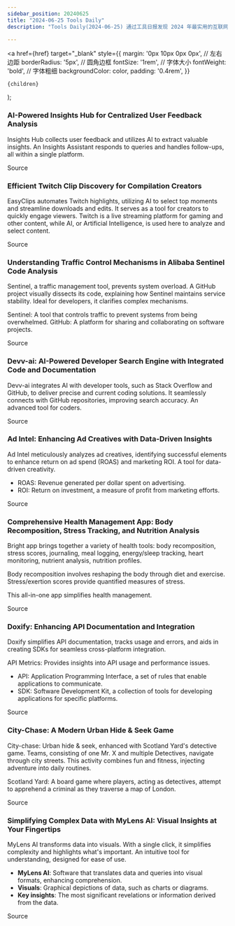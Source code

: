 ```yaml
---
sidebar_position: 20240625
title: "2024-06-25 Tools Daily"
description: "Tools Daily(2024-06-25) 通过工具日报发现 2024 年最实用的互联网软件、AI工具和产品！"

---
```



  <a
    href={href}
    target="_blank"
    style={{
      margin: '0px 10px 0px 0px', // 左右边距
      borderRadius: '5px', // 圆角边框
      fontSize: '1rem', // 字体大小
      fontWeight: 'bold', // 字体粗细
      backgroundColor: color,
      padding: '0.4rem',
    }}
  >
    {children}
  </a>
);

### AI-Powered Insights Hub for Centralized User Feedback Analysis

Insights Hub collects user feedback and utilizes AI to extract valuable insights. An Insights Assistant responds to queries and handles follow-ups, all within a single platform.

<Link href="https://www.producthunt.com/posts/insights-hub" color="#B0C4DE">Source</Link>

### Efficient Twitch Clip Discovery for Compilation Creators

EasyClips automates Twitch highlights, utilizing AI to select top moments and streamline downloads and edits. It serves as a tool for creators to quickly engage viewers. Twitch is a live streaming platform for gaming and other content, while AI, or Artificial Intelligence, is used here to analyze and select content.

<Link href="https://www.producthunt.com/posts/easyclips" color="#B0C4DE">Source</Link>

### Understanding Traffic Control Mechanisms in Alibaba Sentinel Code Analysis

Sentinel, a traffic management tool, prevents system overload. A GitHub project visually dissects its code, explaining how Sentinel maintains service stability. Ideal for developers, it clarifies complex mechanisms.

Sentinel: A tool that controls traffic to prevent systems from being overwhelmed.
GitHub: A platform for sharing and collaborating on software projects.

<Link href="https://github.com/ruanyf/weekly/issues/4695" color="#B0C4DE">Source</Link>

### Devv-ai: AI-Powered Developer Search Engine with Integrated Code and Documentation

Devv-ai integrates AI with developer tools, such as Stack Overflow and GitHub, to deliver precise and current coding solutions. It seamlessly connects with GitHub repositories, improving search accuracy. An advanced tool for coders.

<Link href="https://www.producthunt.com/posts/devv-ai" color="#B0C4DE">Source</Link>

### Ad Intel: Enhancing Ad Creatives with Data-Driven Insights

Ad Intel meticulously analyzes ad creatives, identifying successful elements to enhance return on ad spend (ROAS) and marketing ROI. A tool for data-driven creativity.

* ROAS: Revenue generated per dollar spent on advertising.
* ROI: Return on investment, a measure of profit from marketing efforts.

<Link href="https://www.producthunt.com/posts/ad-intel" color="#B0C4DE">Source</Link>

### Comprehensive Health Management App: Body Recomposition, Stress Tracking, and Nutrition Analysis

Bright app brings together a variety of health tools: body recomposition, stress scores, journaling, meal logging, energy/sleep tracking, heart monitoring, nutrient analysis, nutrition profiles.

Body recomposition involves reshaping the body through diet and exercise.
Stress/exertion scores provide quantified measures of stress.

This all-in-one app simplifies health management.

<Link href="https://www.producthunt.com/posts/bright-51100347-8b81-41db-a2ec-e839017e00cd" color="#B0C4DE">Source</Link>

### Doxify: Enhancing API Documentation and Integration

Doxify simplifies API documentation, tracks usage and errors, and aids in creating SDKs for seamless cross-platform integration.

API Metrics: Provides insights into API usage and performance issues.

* API: Application Programming Interface, a set of rules that enable applications to communicate.
* SDK: Software Development Kit, a collection of tools for developing applications for specific platforms.

<Link href="https://www.producthunt.com/posts/doxify" color="#B0C4DE">Source</Link>

### City-Chase: A Modern Urban Hide & Seek Game

City-chase: Urban hide & seek, enhanced with Scotland Yard's detective game. Teams, consisting of one Mr. X and multiple Detectives, navigate through city streets. This activity combines fun and fitness, injecting adventure into daily routines.

Scotland Yard: A board game where players, acting as detectives, attempt to apprehend a criminal as they traverse a map of London.

<Link href="https://www.producthunt.com/posts/city-chase" color="#B0C4DE">Source</Link>

### Simplifying Complex Data with MyLens AI: Visual Insights at Your Fingertips

MyLens AI transforms data into visuals. With a single click, it simplifies complexity and highlights what's important. An intuitive tool for understanding, designed for ease of use.

* **MyLens AI**: Software that translates data and queries into visual formats, enhancing comprehension.
* **Visuals**: Graphical depictions of data, such as charts or diagrams.
* **Key insights**: The most significant revelations or information derived from the data.

<Link href="https://www.producthunt.com/posts/mylens-ai-2" color="#B0C4DE">Source</Link>

